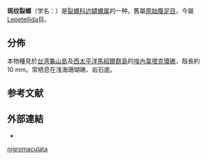 {{expand|time=2017-10-30}}
{{Speciesbox
| genus = Emarginula
| species = nigromaculata
| authority = [[约翰尼斯·提艾利|Thiele]], 1930
| synonyms_ref = 
| synonyms = 
* ''Emarginula nigromaculata'' {{small|Thiele, 1915}}{{r|bhl|page1=106}}
* ''Emarginula fnigromaculata'' {{small|Thiele, 1930}}（拼寫錯誤）{{r|shell_3401|TaiBIF_404966|TaiBNET_404966}}
}}

'''斑纹裂螺'''（学名：''{{lang|la|Emarginula nigromaculata}}''）是[[裂螺科|裂螺科]][[边罅螺属|边罅螺属]]的一种{{r|shell_3401 |TaiBIF_404966|TaiBNET_404966}}。舊屬[[原始腹足目|原始腹足目]]{{r|shell_3401|TaiBIF_404966|TaiBNET_404966}}，今屬[[Lepetellida|Lepetellida]]目。

==分佈==
本物種見於[[台湾|台湾]][[龜山島|龜山島]]{{r|shell_3401|shelldoc_320090219045|TaiBNET_404966}}及[[西太平洋|西太平洋]][[馬紹爾群島|馬紹爾群島]]的[[埃內韋塔克環礁|埃內韋塔克環礁]]{{r|bhl|page1=106,135}}，殼長約10 mm{{r|bhl|page1=106,135}}。常栖息在浅海珊瑚礁、岩石底{{r|shell_3401}}。

==参考文献==
{{reflist|refs=
<ref name="bhl">{{cite book | url=https://www.biodiversitylibrary.org/page/11184695#page/155/mode/1up | last1=Kay | first1=E. Alison | last2=Johnson | first2=Scott | chapter=Chapter 14 Mollusca of Enewetak Atoll | pages=105-146 | title=The Natural history of Enewetak Atoll | volume=2 | editor=Devaney, Dennis M. | doi=10.5962/bhl.title.4120 | language=en | access-date=2018-03-01 | archive-date=2018-10-12 | archive-url=https://web.archive.org/web/20181012033142/https://www.biodiversitylibrary.org/page/11184695#page/155/mode/1up | dead-url=no }}</ref>
<ref name="shell_3401">{{cite web| url=http://shell.sinica.edu.tw/chinese/shellbase_detail.php?science_no=3401| title=国际贝库：斑纹裂螺| publisher=台湾贝类资料库| accessdate=2009-08-11| archive-date=2016-03-04| archive-url=https://web.archive.org/web/20160304123049/http://shell.sinica.edu.tw/chinese/shellbase_detail.php?science_no=3401| dead-url=no}}</ref>
<ref name="shelldoc_320090219045">{{shelldoc_320090219045}}</ref>
<ref name="TaiBIF_404966">{{TaiBIF | zh=斑紋裂螺 | id=404966 | binomial=Emarginula fnigromaculata | authority=Thiele, 1930 | var= | accessdate=2013-01-24}}</ref>
<ref name="TaiBNET_404966">{{TaiBNET| zh=斑紋裂螺 | id=404966 | binomial=Emarginula fnigromaculata | authority=Thiele, 1930 | var= | accessdate=2013-01-24}}</ref>
}}

==外部連結==
* {{wikispecies-inline|Emarginula fnigromaculata|斑紋裂螺}}
{{Taxonbar}}

[[Category:邊罅螺屬|nigromaculata]]


{{Mollusc-stub}}